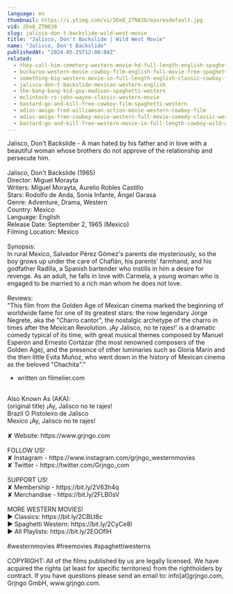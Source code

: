 ```yaml
---
language: en
thumbnail: https://i.ytimg.com/vi/2EeQ_ZTN838/maxresdefault.jpg
vid: 2EeQ_ZTN838
slug: jalisco-don-t-backslide-wild-west-movie
title: "Jalisco, Don't Backslide | Wild West Movie"
name: "Jalisco, Don't Backslide"
publishedAt: "2024-05-25T12:00:04Z"
related:
  - they-call-him-cemetery-western-movie-hd-full-length-english-spaghetti-western
  - buckaroo-western-movie-cowboy-film-english-full-movie-free-spaghetti-western
  - something-big-western-movie-in-full-length-english-classic-cowboy-film-free-full-westerns
  - jalisco-don-t-backslide-mexican-western-english
  - the-bang-bang-kid-guy-madison-spaghetti-western
  - mclintock-rs-john-wayne-classic-western-movie
  - bastard-go-and-kill-free-cowboy-film-spaghetti-western
  - adios-amigo-fred-williamson-action-movie-western-cowboy-film
  - adios-amigo-free-cowboy-movie-western-full-movie-comedy-classic-western-movies
  - bastard-go-and-kill-free-western-movie-in-full-length-cowboy-wild-west-film
---
```


Jalisco, Don't Backslide - A man hated by his father and in love with a beautiful woman whose brothers do not approve of the relationship and persecute him.<br />
<br />
Jalisco, Don't Backslide (1965)<br />
Director: Miguel Morayta<br />
Writers: Miguel Morayta, Aurelio Robles Castillo<br />
Stars: Rodolfo de Anda, Sonia Infante, Ángel Garasa<br />
Genre: Adventure, Drama, Western<br />
Country: Mexico<br />
Language: English<br />
Release Date: September 2, 1965 (Mexico)<br />
Filming Location: Mexico<br />
<br />
Synopsis:<br />
In rural Mexico, Salvador Pérez Gómez's parents die mysteriously, so the boy grows up under the care of Chaflán, his parents' farmhand, and his godfather Radilla, a Spanish bartender who instills in him a desire for revenge. As an adult, he falls in love with Carmela, a young woman who is engaged to be married to a rich man whom he does not love.<br />
<br />
Reviews:<br />
"This film from the Golden Age of Mexican cinema marked the beginning of worldwide fame for one of its greatest stars: the now legendary Jorge Negrete, aka the "Charro cantor", the nostalgic archetype of the charro in times after the Mexican Revolution. ¡Ay Jalisco, no te rajes!' is a dramatic comedy typical of its time, with great musical themes composed by Manuel Esperón and Ernesto Cortázar (the most renowned composers of the Golden Age), and the presence of other luminaries such as Gloria Marín and the then little Evita Muñoz, who went down in the history of Mexican cinema as the beloved "Chachita"."<br />
- written on filmelier.com<br />
<br />
Also Known As (AKA):<br />
(original title) ¡Ay, Jalisco no te rajes!<br />
Brazil O Pistoleiro de Jalisco<br />
Mexico ¡Ay, Jalisco no te rajes!<br />
<br />
✘ Website: https://www.grjngo.com<br />
<br />
FOLLOW US!<br />
✘ Instagram - https://www.instagram.com/grjngo_westernmovies<br />
✘ Twitter - https://twitter.com/Grjngo_com<br />
<br />
SUPPORT US!<br />
✘ Membership - https://bit.ly/2V63h4q<br />
✘ Merchandise - https://bit.ly/2FLB0sV<br />
<br />
MORE WESTERN MOVIES! <br />
► Classics: https://bit.ly/2CBLt8c <br />
► Spaghetti Western: https://bit.ly/2CyCe8I <br />
► All Playlists: https://bit.ly/2EOOfIH <br />
<br />
#westernmovies #freemovies #spaghettiwesterns<br />
<br />
COPYRIGHT: All of the films published by us are legally licensed. We have acquired the rights (at least for specific territories) from the rightholders by contract. If you have questions please send an email to: info[at]grjngo.com, Grjngo GmbH, www.grjngo.com.